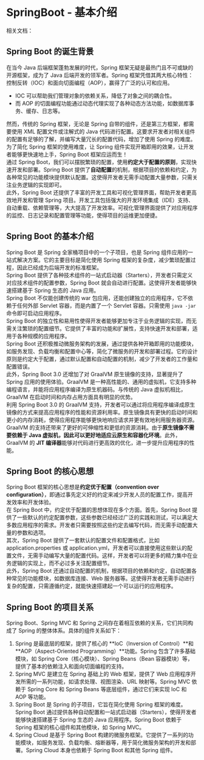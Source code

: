 
# SpringBoot - 基本介绍

<LinkCardContainer>
    <LinkCard href="https://javgo-images.oss-cn-beijing.aliyuncs.com/2024-06-29-084015.png" />
</LinkCardContainer>

相关文档：

<LinkCardContainer>
    <LinkCard
        title="Spring 官方文档"
        description="Spring 是一个轻量级的 Java 开发框架，提供了一系列的核心功能和扩展功能。"
        imageUrl="https://javgo-images.oss-cn-beijing.aliyuncs.com/2024-06-29-084015.png"
        href="https://spring.io/"
    />
    <LinkCard
        title="Spring Boot Github 地址"
        description="Spring Boot 是一个用于构建独立、生产级的基于 Spring 的应用程序的框架。"
        imageUrl="https://javgo-images.oss-cn-beijing.aliyuncs.com/2024-06-29-084203.png"
        href="https://github.com/spring-projects/spring-boot"
    />
    <LinkCard
        title="Spring Boot 官方文档"
        description="Spring Boot 是一个用于构建独立、生产级的基于 Spring 的应用程序的框架。"
        imageUrl="https://javgo-images.oss-cn-beijing.aliyuncs.com/2024-06-29-084236.png"
        href="https://docs.spring.io/spring-boot/docs/current/reference/html"
    />
</LinkCardContainer>

## Spring Boot 的诞生背景

在当今 Java 后端框架蓬勃发展的时代，Spring 框架无疑是最热门且不可或缺的开源框架，成为了 Java 后端开发的领军者。Spring 框架凭借其两大核心特性：控制反转（IOC）和面向切面编程（AOP），赢得了广泛的认可和应用。

- IOC 可以帮助我们管理对象的依赖关系，降低了对象之间的耦合性。
- 而 AOP 的切面编程功能通过动态代理实现了各种动态方法功能，如数据库事务、缓存、日志等。

然而，传统的 Spring 框架，无论是 Spring 自带的组件，还是第三方框架，都需要使用 XML 配置文件或注解式的 Java 代码进行配置。这要求开发者对相关组件的配置有足够的了解，并编写大量冗长的配置代码，增加了使用 Spring 的难度。<br />为了简化 Spring 框架的使用难度，让 Spring 组件实现开箱即用的效果，让开发者能够更快速地上手，Spring Boot 框架应运而生！<br />通过 Spring Boot，我们可以摆脱繁琐的配置，使用**约定大于配置的原则**，实现快速开发和部署。Spring Boot 提供了**自动配置**的机制，根据项目的依赖和约定，为各种常见的功能模块提供默认配置。这使得开发者无需手动配置大量参数，只需关注业务逻辑的实现即可。<br />此外，Spring Boot 还提供了丰富的开发工具和可视化管理界面，帮助开发者更高效地开发和管理 Spring 项目。开发工具包括强大的开发环境集成（IDE）支持、自动重载、依赖管理等，大大提高了开发效率。可视化管理界面提供了对应用程序的监控、日志记录和配置管理等功能，使得项目的运维更加便捷。

## Spring Boot 的基本介绍

Spring Boot 是 Spring 全家桶项目中的一个子项目，也是 Spring 组件应用的一站式解决方案。它的主要目标是简化使用 Spring 框架的复杂度，减少繁琐配置过程，因此已经成为后端开发的标准框架。<br />Spring Boot 提供了各种技术组件的一站式启动器（Starters），开发者只需定义对应技术组件的配置参数，Spring Boot 就会自动进行配置。这使得开发者能够快速搭建基于 Spring 生态的 Java 应用。<br />Spring Boot 不仅能创建传统的 war 包应用，还能创建独立的应用程序，它不依赖于任何外部 Servlet 容器，而是内置了一个 Servlet 容器。只需使用 `java -jar` 命令即可启动应用程序。<br />Spring Boot 的独立性和易用性使得开发者能够更加专注于业务逻辑的实现，而无需关注繁琐的配置细节。它提供了丰富的功能和扩展性，支持快速开发和部署，适用于各种规模的应用程序。<br />Spring Boot 还积极推动微服务架构的发展，通过提供各种开箱即用的功能模块，如服务发现、负载均衡和配置中心等，简化了微服务的开发和部署过程。它的设计原则是约定大于配置，通过默认配置和自动配置的机制，减少了开发者的工作量和配置错误。<br />此外，Spring Boot 3.0 还增加了对 GraalVM 原生镜像的支持，显著提升了 Spring 应用的使用体验。GraalVM 是一种高性能的、通用的虚拟机，它支持多种编程语言，并能将应用程序编译为原生机器码。与传统的 Java 虚拟机相比，GraalVM 在启动时间和内存占用方面具有明显的优势。<br />利用 Spring Boot 3.0 的 GraalVM 支持，开发者可以通过将应用程序编译成原生镜像的方式来提高应用程序的性能和资源利用率。原生镜像具有更快的启动时间和更小的内存消耗，使得应用程序能够更快地响应请求并更有效地利用服务器资源。<br />GraalVM 的支持还带来了更好的可伸缩性和更低的资源消耗。由于**原生镜像不需要依赖于 Java 虚拟机，因此可以更好地适应云原生和容器化环境**。此外，GraalVM 的 **JIT 编译器**能够对代码进行更高效的优化，进一步提升应用程序的性能。

<LinkCardContainer>
    <LinkCard
        title="Spring Boot with GraalVM"
        description="Spring 是一个轻量级的 Java 开发框架，提供了一系列的核心功能和扩展功能。"
        imageUrl="https://github.com/spring-projects/spring-boot/wiki/Spring-Boot-with-GraalVM"
        href="https://github.com/spring-projects/spring-boot/wiki/Spring-Boot-with-GraalVM"
    />
</LinkCardContainer>

## Spring Boot 的核心思想

Spring Boot 框架的核心思想是**约定优于配置（convention over configuration）**，即通过事先定义好的约定来减少开发人员的配置工作，提高开发效率和开发体验。<br />在 Spring Boot 中，约定优于配置的思想体现在多个方面。首先，Spring Boot 提供了一些默认的约定配置参数，这些参数已经经过广泛的实践和测试，可以满足大多数应用程序的需求。开发者只需要按照这些约定去编写代码，而无需手动配置大量的参数和选项。<br />其次，Spring Boot 提供了一套默认的配置文件和配置格式，比如 application.properties 或 application.yml，开发者可以直接使用这些默认的配置文件，无需手动编写大量的配置代码。这样，开发者可以将更多的精力集中在业务逻辑的实现上，而不必过多关注配置细节。<br />此外，Spring Boot 还通过自动配置的机制，根据项目的依赖和约定，自动配置各种常见的功能模块，如数据库连接、Web 服务器等。这使得开发者无需手动进行复杂的配置，只需遵循约定，就能快速搭建起一个可以运行的应用程序。

## Spring Boot 的项目关系

Spring Boot、Spring MVC 和 Spring 之间存在着相互依赖的关系，它们共同构成了 Spring 的整体体系。具体的组件关系如下：

1. Spring 是最底层的框架，提供了核心的 **IoC（Inversion of Control）**和 **AOP（Aspect-Oriented Programming）**功能。Spring 包含了许多基础模块，如 Spring Core（核心模块）、Spring Beans（Bean 容器模块）等，提供了基本的依赖注入和面向切面编程的支持。
2. Spring MVC 是建立在 Spring 基础上的 Web 框架，提供了 Web 应用程序开发所需的一系列功能，如请求处理、视图渲染、URL 映射等。Spring MVC 依赖于 Spring Core 和 Spring Beans 等底层组件，通过它们来实现 IoC 和 AOP 等功能。
3. Spring Boot 是 Spring 的子项目，它旨在简化使用 Spring 框架的难度。Spring Boot 通过提供各种自动配置和一站式启动器（Starters），使得开发者能够快速搭建基于 Spring 生态的 Java 应用程序。Spring Boot 依赖于 Spring 框架的核心组件和其他模块，如 Spring MVC。
4. Spring Cloud 是基于 Spring Boot 构建的微服务框架。它提供了一系列的功能模块，如服务发现、负载均衡、熔断器等，用于简化微服务架构的开发和部署。Spring Cloud 本身也依赖于 Spring Boot 和其他 Spring 组件。

